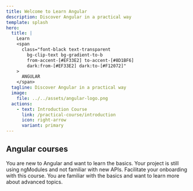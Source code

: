 ```yaml
---
title: Welcome to Learn Angular
description: Discover Angular in a practical way
template: splash
hero:
  title: |
    Learn
    <span
      class="font-black text-transparent
        bg-clip-text bg-gradient-to-b
        from-accent-[#EF33E2] to-accent-[#8D1BF6]
        dark:from-[#EF33E2] dark:to-[#F12072]"
    >
      ANGULAR
    </span>
  tagline: Discover Angular in a practical way
  image:
    file: ../../assets/angular-logo.png
  actions:
    - text: Introduction Course
      link: /practical-course/introduction
      icon: right-arrow
      variant: primary
---
```



## Angular courses

<CardGrid stagger>
	<Card title="Modern Angular introduction course" icon="pencil">
		You are new to Angular and want to learn the basics.
	</Card>
	<Card title="Legacy Angular introduction course" icon="add-document">
		Your project is still using ngModules and not familiar with new APIs.
		Facilitate your onboarding with this course.
	</Card>
	<Card title="Complete Modern Angular course" icon="setting">
		You are familiar with the basics and want to learn more about advanced topics.
	</Card>
</CardGrid>

